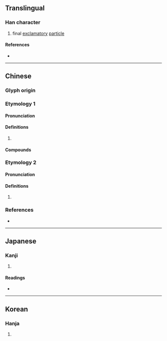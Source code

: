 {{character info/new}}
==Translingual==

===Han character===
{{Han char|rn=30|rad=口|as=11|sn=14|four=67022|canj=RSMH|ids=⿰口翏}}

# final [[exclamatory]] [[particle]]

====References====
* {{Han ref|kx=0205.250|dkj=04194|dj=0428.180|hdz=10679.140|uh=5610|ud=22032|bh=B9CC|bd=47564}}

----

==Chinese==
{{attention|och|Old Chinese needs to be distributed}}
{{attention|hak|'lau'?}}

===Glyph origin===
{{Han etym}}

===Etymology 1===
{{zh-forms}}

====Pronunciation====
{{zh-pron
|m=xiāo
|c=haau1
|mc=2
|oc=
|cat=
}}

====Definitions====
{{zh-hanzi}}

# {{rfdef|zh}}

====Compounds====
{{zh-der|嘐嘐}}

===Etymology 2===
{{zh-forms}}

====Pronunciation====
{{zh-pron
|m=jiāo
|c=gaau1
|mc=1
|oc=
|cat=
}}

====Definitions====
{{zh-hanzi}}

# {{rfdef|zh}}

===References===
* {{R:yue:mfccd}}

----

==Japanese==

===Kanji===
{{ja-kanji|grade=|rs=口11}}

# {{rfdef|ja|sort=口11}}

====Readings====
* {{ja-readings|on=こう,きょう|kun=}}

----

==Korean==

===Hanja===
{{ko-hanja|hangeul=교|rv=gyo|mr=kyo}}

# {{rfdef|ko|sort=口11}}